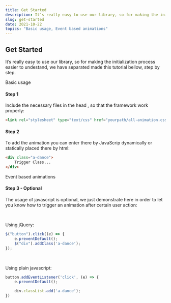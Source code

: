 ```yaml
---
title: Get Started
description: It’s really easy to use our library, so for making the initialization process easier to undestand, we have separated made this tutorial bellow, step by step.
slug: get-started
date: 2021-10-22
topics: "Basic usage, Event based animations"
---
```


Get Started
---------

It’s really easy to use our library, so for making the initialization process easier to undestand, we have separated made this tutorial bellow, step by step.

<Typography as="h3" id="basic-usage">Basic usage</Typography>

#### Step 1

Include the necessary files in the head , so that the framework work properly:

```html
<link rel="stylesheet" type="text/css" href="yourpath/all-animation.css" />
```

#### Step 2

To add the animation you can enter there by JavaScrip dynamically or statically placed there by html:

```html
<div class="a-dance"> 
    Trigger Class...
</div>
```

<Typography as="h3" id="event-based-animations">Event based animations</Typography>

#### Step 3 - Optional

The usage of javascript is optional, we just demonstrate here in order to let you know how to trigger an animation after certain user action:

<br />

Using jQuery:

```javascript
$("button").click((e) => {
    e.preventDefault();
    $("div").addClass('a-dance');
});
```
<br />

Using plain javascript:

```javascript
button.addEventListener('click', (e) => {
    e.preventDefault();

    div.classList.add('a-dance');
})
```